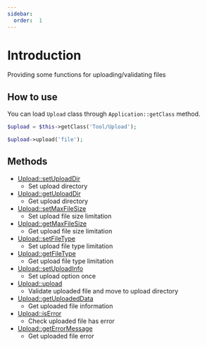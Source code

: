```yaml
---
sidebar:
  order:  1
---
```


# Introduction

Providing some functions for uploading/validating files

## How to use

You can load `Upload` class through `Application::getClass` method.

```php title="Controller"
$upload = $this->getClass('Tool/Upload');

$upload->upload('file');
```

## Methods

- [Upload::setUploadDir](/docs/fegg/library/upload/methods/setuploaddir)
  - Set upload directory
- [Upload::getUploadDir](/docs/fegg/library/upload/methods/getuploaddir)
  - Get upload directory
- [Upload::setMaxFileSize](/docs/fegg/library/upload/methods/setmaxfilesize)
  - Set upload file size limitation
- [Upload::getMaxFileSize](/docs/fegg/library/upload/methods/getmaxfileSize)
  - Get upload file size limitation
- [Upload::setFileType](/docs/fegg/library/upload/methods/setfiletype)
  - Set upload file type limitation
- [Upload::getFileType](/docs/fegg/library/upload/methods/getfiletype)
  - Get upload file type limitation
- [Upload::setUploadInfo](/docs/fegg/library/upload/methods/setuploadinfo)
  - Set upload option once
- [Upload::upload](/docs/fegg/library/upload/methods/upload)
  - Validate uploaded file and move to upload directory
- [Upload::getUploadedData](/docs/fegg/library/upload/methods/getuploadeddata)
  - Get uploaded file information
- [Upload::isError](/docs/fegg/library/upload/methods/iserror)
  - Check uploaded file has error
- [Upload::getErrorMessage](/docs/fegg/library/upload/methods/geterrormessage)
  - Get uploaded file error
